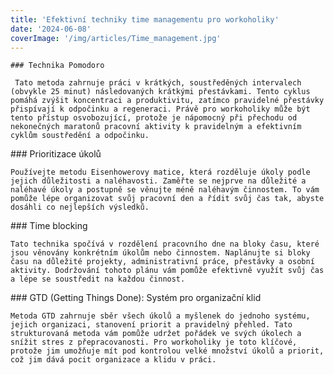 ```yaml
---
title: 'Efektivní techniky time managementu pro workoholiky'
date: '2024-06-08'
coverImage: '/img/articles/Time_management.jpg'
---
```


<div className="main__post--content">
  <div>
   
    ### Technika Pomodoro

     Tato metoda zahrnuje práci v krátkých, soustředěných intervalech (obvykle 25 minut) následovaných krátkými přestávkami. Tento cyklus pomáhá zvýšit koncentraci a produktivitu, zatímco pravidelné přestávky přispívají k odpočinku a regeneraci. Právě pro workoholiky může být tento přístup osvobozující, protože je nápomocný při přechodu od nekonečných maratonů pracovní aktivity k pravidelným a efektivním cyklům soustředění a odpočinku.

  </div>
  <div>
    ### Prioritizace úkolů

    Používejte metodu Eisenhowerovy matice, která rozděluje úkoly podle jejich důležitosti a naléhavosti. Zaměřte se nejprve na důležité a naléhavé úkoly a postupně se věnujte méně naléhavým činnostem. To vám pomůže lépe organizovat svůj pracovní den a řídit svůj čas tak, abyste dosáhli co nejlepších výsledků.

  </div>
  <div>
    ### Time blocking

    Tato technika spočívá v rozdělení pracovního dne na bloky času, které jsou věnovány konkrétním úkolům nebo činnostem. Naplánujte si bloky času na důležité projekty, administrativní práce, přestávky a osobní aktivity. Dodržování tohoto plánu vám pomůže efektivně využít svůj čas a lépe se soustředit na každou činnost.

  </div>
  <div>
    ### GTD (Getting Things Done): Systém pro organizační klid

    Metoda GTD zahrnuje sběr všech úkolů a myšlenek do jednoho systému, jejich organizaci, stanovení priorit a pravidelný přehled. Tato strukturovaná metoda vám pomůže udržet pořádek ve svých úkolech a snížit stres z přepracovanosti. Pro workoholiky je toto klíčové, protože jim umožňuje mít pod kontrolou velké množství úkolů a priorit, což jim dává pocit organizace a klidu v práci.

  </div>
</div>
